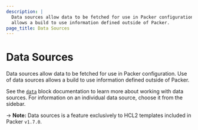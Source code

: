 ```yaml
---
description: |
  Data sources allow data to be fetched for use in Packer configuration. Use of data sources
  allows a build to use information defined outside of Packer.
page_title: Data Sources
---
```


# Data Sources

Data sources allow data to be fetched for use in Packer configuration. Use of data sources
allows a build to use information defined outside of Packer.

See the [`data`](/docs/templates/hcl_templates/datasources) block documentation to learn more
about working with data sources. For information on an individual data source,
choose it from the sidebar.

-> **Note:** Data sources is a feature exclusively to HCL2 templates included in Packer `v1.7.0`.

